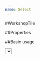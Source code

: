 ```yaml
---
name: Select
---
```



#WorkshopTile

##Properties

<PropsTable of={Select} />

##Basic usage

<Playground>
  <Select
    options={[
      {
        label: 'test',
        value: 1
      },
      {
        label: 'test2',
        value: 2
      },
      {
        label: 'test3',
        value: 3
      }
    ]}
    onChange={(val) => {console.log(val)}}
    placeholder="GraphQL Editor Project"
    label="GraphQL Editor Project"
  />
</Playground>